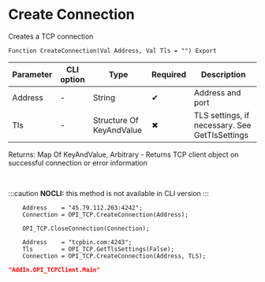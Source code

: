﻿---
sidebar_position: 1
description:  Creates a TCP connectionСтраницы
keywords: [1C, 1С, 1С:Enterprise, 1С:Enterprise 8.3, API, Integration, Services, Exchange, OneScript, CLI, TCP]
---


# Create Connection 
 Creates a TCP connection



`Function CreateConnection(Val Address, Val Tls = "") Export`

  | Parameter | CLI option | Type | Required | Description |
  |-|-|-|-|-|
  | Address | - | String | &#x2714; | Address and port |
  | Tls | - | Structure Of KeyAndValue | &#x2716; | TLS settings, if necessary. See GetTlsSettings |

  
  Returns:  Map Of KeyAndValue, Arbitrary - Returns TCP client object on successful connection or error information

<br/>


:::caution
**NOCLI:** this method is not available in CLI version
:::
<br/>



```bsl title="1C:Enterprise/OneScript code example"
    Address    = "45.79.112.203:4242";
    Connection = OPI_TCP.CreateConnection(Address);

    OPI_TCP.CloseConnection(Connection);

    Address    = "tcpbin.com:4243";
    Tls        = OPI_TCP.GetTlsSettings(False);
    Connection = OPI_TCP.CreateConnection(Address, TLS);
```
 



```json title="Result"
"AddIn.OPI_TCPClient.Main"
```
